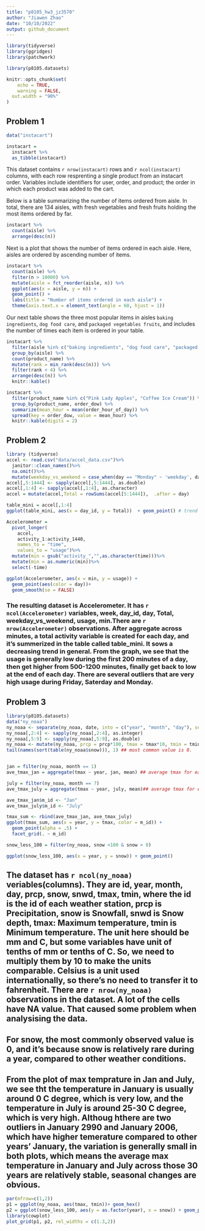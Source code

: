 ```yaml
---
title: "p8105_hw3_jz3570"
author: "Jiawen Zhao"
date: "10/10/2022"
output: github_document
---
```



```r
library(tidyverse)
library(ggridges)
library(patchwork)

library(p8105.datasets)

knitr::opts_chunk$set(
	echo = TRUE,
	warning = FALSE,
  out.width = "90%"
)

```

## Problem 1
```r
data("instacart")

instacart = 
  instacart %>% 
  as_tibble(instacart)
```

This dataset contains `r nrow(instacart)` rows and `r ncol(instacart)` columns, with each row resprenting a single product from an instacart order. Variables include identifiers for user, order, and product; the order in which each product was added to the cart. 

Below is a table summarizing the number of items ordered from aisle. In total, there are 134 aisles, with fresh vegetables and fresh fruits holding the most items ordered by far.

```r
instacart %>% 
  count(aisle) %>% 
  arrange(desc(n))
```

Next is a plot that shows the number of items ordered in each aisle. Here, aisles are ordered by ascending number of items.

```r
instacart %>% 
  count(aisle) %>% 
  filter(n > 10000) %>% 
  mutate(aisle = fct_reorder(aisle, n)) %>% 
  ggplot(aes(x = aisle, y = n)) + 
  geom_point() + 
  labs(title = "Number of items ordered in each aisle") +
  theme(axis.text.x = element_text(angle = 60, hjust = 1))

```

Our next table shows the three most popular items in aisles `baking ingredients`, `dog food care`, and `packaged vegetables fruits`, and includes the number of times each item is ordered in your table.

```r
instacart %>% 
  filter(aisle %in% c("baking ingredients", "dog food care", "packaged vegetables fruits")) %>%
  group_by(aisle) %>% 
  count(product_name) %>% 
  mutate(rank = min_rank(desc(n))) %>% 
  filter(rank < 4) %>% 
  arrange(desc(n)) %>%
  knitr::kable()
```

```r
instacart %>%
  filter(product_name %in% c("Pink Lady Apples", "Coffee Ice Cream")) %>%
  group_by(product_name, order_dow) %>%
  summarize(mean_hour = mean(order_hour_of_day)) %>%
  spread(key = order_dow, value = mean_hour) %>%
  knitr::kable(digits = 2)
```

## Problem 2
```r
library (tidyverse)
accel <- read.csv("data/accel_data.csv")%>% 
  janitor::clean_names()%>%  
  na.omit()%>% 
  mutate(weekday_vs_weekend = case_when(day == "Monday" ~ 'weekday', day == "Tuesday" ~ 'weekday',day ==  "Wednesday" ~ 'weekday', day == "Thursday" ~ 'weekday', day == "Friday" ~ 'weekday', day == "Sunday" ~ 'weekend',day == "Saturday" ~ 'weekend'),  .after = day)
accel[,5:1444] <- sapply(accel[,5:1444], as.double)
accel[,1:4] <- sapply(accel[,1:4], as.character)
accel = mutate(accel,Total = rowSums(accel[5:1444]),  .after = day)

table_mini = accel[,1:4]
ggplot(table_mini, aes(x = day_id, y = Total))  + geom_point() # trend

Accelerometer = 
  pivot_longer(
    accel, 
    activity_1:activity_1440,
    names_to = "time", 
    values_to = "usage")%>% 
  mutate(min = gsub("activity_","",as.character(time)))%>% 
  mutate(min = as.numeric(min))%>% 
  select(-time)

ggplot(Accelerometer, aes(x = min, y = usage)) + 
  geom_point(aes(color = day))+
  geom_smooth(se = FALSE)
```

### The resulting dataset is Accelerometer. It has `r ncol(Accelerometer)` variables, week, day_id, day, Total, weekday_vs_weekend, usage, min.There are `r nrow(Accelerometer)` observations. After aggregate across minutes,  a total activity variable is created for each day, and it's summerized in the table called table_mini. It sows a decreasing trend in general. From the graph, we see that the usage is generally low during the first 200 minutes of a day, then get higher from 500-1200 minutes, finally get back to low at the end of each day. There are several outliers that are very high usage during Friday, Saterday and Monday. 


## Problem 3
```r
library(p8105.datasets)
data("ny_noaa")
ny_noaa <- separate(ny_noaa, date, into = c("year", "month", "day"), sep = '-')
ny_noaa[,2:4] <- sapply(ny_noaa[,2:4], as.integer)
ny_noaa[,5:9] <- sapply(ny_noaa[,5:9], as.double)
ny_noaa <- mutate(ny_noaa, prcp = prcp*100, tmax = tmax*10, tmin = tmin*10)
tail(names(sort(table(ny_noaa$snow))), 1) ## most common value is 0.


jan = filter(ny_noaa, month == 1)
ave_tmax_jan = aggregate(tmax ~ year, jan, mean) ## average tmax for each year's jan

july = filter(ny_noaa, month == 7)
ave_tmax_july = aggregate(tmax ~ year, july, mean)## average tmax for each year's july

ave_tmax_jan$m_id <- "Jan"
ave_tmax_july$m_id <- "July"

tmax_sum <- rbind(ave_tmax_jan, ave_tmax_july)
ggplot(tmax_sum, aes(x = year, y = tmax, color = m_id)) + 
  geom_point(alpha = .5) +
  facet_grid(. ~ m_id)

snow_less_100 = filter(ny_noaa, snow <100 & snow > 0)

ggplot(snow_less_100, aes(x = year, y = snow)) + geom_point()

```

## The dataset has `r ncol(ny_noaa)` veriables(columns). They are id, year, month, day, prcp, snow, snwd, tmax, tmin, where the id is the id of each weather station, prcp is Precipitation, snow is Snowfall, snwd is Snow depth, tmax: Maximum temperature, tmin is Minimum temperature. The unit here should be mm and C, but some variables have unit of tenths of mm or tenths of C. So, we need to multiply them by 10 to make the units comparable. Celsius is a unit used internationally, so there's no need to transfer it to fahrenheit. There are `r nrow(ny_noaa)` observations in the dataset. A lot of the cells have NA value. That caused some problem when analysising the data. 

## For snow, the most commonly observed value is 0, and it's because snow is relatively rare during a year, compared to other weather conditions.

## From the plot of max temprature in Jan and July, we see tht the temperature in January is usually around 0 C degree, which is very low, and the temperature in July is around 25-30 C degree, which is very high. Althoug hthere are two outliers in January 2990 and January 2006, which have higher temerature compared to other years' January, the variation is generally small in both plots, which means the average max temperature in January and July across those 30 years are relatively stable, seasonal changes are obvious.
```r
par(mfrow=c(1,2))
p1 = ggplot(ny_noaa, aes(tmax, tmin))+ geom_hex()
p2 = ggplot(snow_less_100, aes(y = as.factor(year), x = snow)) + geom_point()
library(cowplot)
plot_grid(p1, p2, rel_widths = c(1.3,2))
```